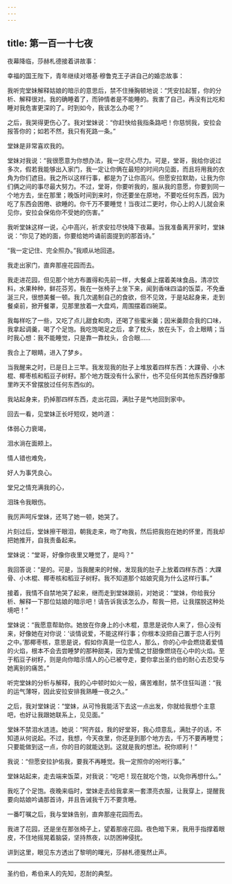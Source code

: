 ```yaml
---
---
---
```

title: 第一百一十七夜
---






夜幕降临，莎赫札德接着讲故事：





幸福的国王陛下，青年继续对塔基·穆鲁克王子讲自己的婚恋故事：

我听完堂妹解释姑娘的暗示的意思后，禁不住捶胸顿地说：“凭安拉起誓，你的分析、解释很对。我的确睡着了，而钟情者是不能睡的。我害了自己，再没有比吃和睡对我危害更深的了。时到如今，我该怎么办呢？”

之后，我哭得更伤心了。我对堂妹说：“你赶快给我指条路吧！你慈悯我，安拉会报答你的；如若不然，我只有死路一条。”

堂妹是非常喜欢我的。

堂妹对我说：“我很愿意为你想办法，我一定尽心尽力。可是，堂哥，我给你说过多次，假若我能够出入家门，我一定让你俩在最短的时间内见面，而且将用我的衣角为你们遮目。我之所以这样行事，都是为了让你高兴。但愿安拉默助，让我为你们俩之间的事尽最大努力。不过，堂哥，你要听我的，服从我的意愿，你要到同一个地方去，坐在那里；晚饭时间到来时，你还要坐在原地，不要吃任何东西，因为吃了东西会困倦、欲睡的。你千万不要睡觉！当夜过二更时，你心上的人儿就会来见你，安拉会保佑你不受她的伤害。”

我听堂妹这样一说，心中高兴，祈求安拉尽快降下夜幕。当我准备离开家时，堂妹说：“你见了她的面，你要给她吟诵前面提到的那首诗。”

“我一定记住、完全照办。”我顺从地回道。

我走出家门，直奔那座花园而去。

我走进花园，但见那个地方布置得和先前一样，大餐桌上摆着美味食品，清凉饮料，水果种种，鲜花芬芳。我在一张椅子上坐下来，闻到香味四溢的饭菜，不免垂涎三尺，很想美餐一顿。我几次遏制自己的食欲，但不见效，于是站起身来，走到餐桌前，掀开餐罩，见那里放着一大盘鸡，周围摆着四碗菜。

我每样吃了一些，又吃了点儿甜食和肉，还喝了些蜜米羹；因米羹颇合我的口味，我拿起调羹，喝了个足饱。我吃饱喝足之后，拿了枕头，放在头下，合上眼睛；当时我心想：我不能睡觉，只是靠一靠枕头，合合眼……

我合上了眼睛，进入了梦乡。

当我醒来之时，已是日上三竿。我发现我的肚子上堆放着四样东西：大踝骨、小木棍、椰枣核和稻豆子树籽。那个地方既没有什么家什，也不见任何其他东西好像那里昨天不曾摆放过任何东西似的。

我站起身来，扔掉那四样东西，走出花园，满肚子是气地回到家中。

回去一看，见堂妹正长吁短叹，她吟道：


体弱心力衰竭，

泪水淌在面颊上。

情人错也难免，

好人为事凭良心。

堂兄之情充满我的心，

泪珠令我眼伤。



我厉声呵斥堂妹，还骂了她一顿，她哭了。

片刻过后，堂妹擦干眼泪，朝我走来，吻了吻我，然后把我抱在她的怀里，而我却把她推开，自我责备起来。

堂妹说：“堂哥，好像你夜里又睡觉了，是吗？”

我回答说：“是的。可是，当我醒来的时候，发现我的肚子上放着四样东西：大踝骨、小木棍、椰枣核和稻豆子树籽。我不知道那个姑娘究竟为什么这样行事。”

接着，我情不自禁地哭了起来，继而走到堂妹跟前，对她说：“堂妹，你给我分析、解释一下那位姑娘的暗示吧！请告诉我该怎么办，帮我一把，让我摆脱这种处境吧！”

堂妹说：“我愿意帮助你。她放在你身上的小木棍，意思是说你人来了，但心没有来，好像她在对你说：‘谈情说爱，不能这样行事；你根本没把自己置于恋人行列之中。’那椰枣核，意思是说，假如你真是一位恋人，那么，你的心中会燃烧着爱情的火焰，根本不会去尝睡梦的那种甜美，因为爱情之甘甜像燃烧在心中的火焰。至于稻豆子树籽，则是向你暗示情人的心已被夺走，要你拿出圣约伯的耐心去忍受与她离别的痛苦。”

听完堂妹的分析与解释，我的心中顿时如火一般，痛苦难耐，禁不住狂叫道：“我的运气薄呀，因此安拉安排我熟睡一夜之久。”

之后，我对堂妹说：“堂妹，从可怜我能活下去这一点出发，你就给我想个主意吧，也好让我跟她联系上，见见面。”

堂妹不禁泪水涟涟。她说：“阿齐兹，我的好堂哥，我心烦意乱，满肚子的话，不知道从何说起。不过，我想，今天夜里，你还是到那个地方去，千万不要再睡觉；只要能做到这一点，你的目的就能达到。这就是我的想法。祝你顺利！”

我说：“但愿安拉护佑我，要我不再睡觉。我一定照你的吩咐行事。”

堂妹站起来，走去端来饭菜，对我说：“吃吧！现在就吃个饱，以免你再想什么。”

我吃了个足饱。夜晚来临时，堂妹走去给我拿来一套漂亮衣服，让我穿上，提醒我要向姑娘吟诵那首诗，并且告诫我千万不要贪睡。

一番叮嘱之后，我与堂妹告别，直奔那座花园而去。

我进了花园，还是坐在那张椅子上，望着那座花园。夜色暗下来，我用手指撑着眼皮，不住地摇晃着脑袋，坚持熬夜，以防困神侵扰。





讲到这里，眼见东方透出了黎明的曙光，莎赫札德戛然止声。



***





圣约伯，希伯来人的先知，忍耐的典型。​​​
